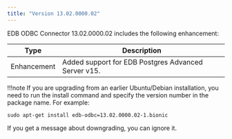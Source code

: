 ```yaml
---
title: "Version 13.02.0000.02"
---
```


EDB ODBC Connector 13.02.0000.02 includes the following enhancement:

| Type           | Description                                              |
| -------------- | -------------------------------------------------------- | 
| Enhancement    |  Added support for EDB Postgres Advanced Server v15. |

!!!note
   If you are upgrading from an earlier Ubuntu/Debian installation, you need to run the install command and specify the version number in the package name. For example:

   ```
   sudo apt-get install edb-odbc=13.02.0000.02-1.bionic
   ```

   If you get a message about downgrading, you can ignore it.